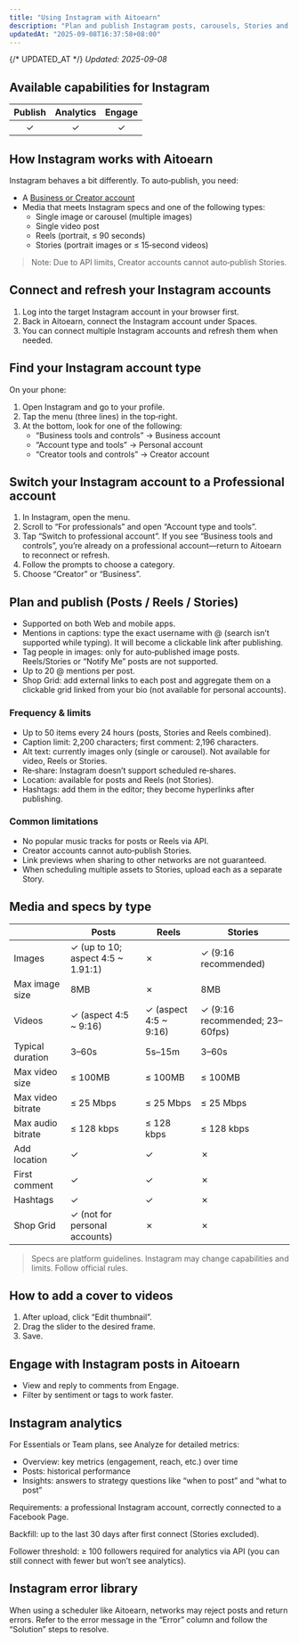```yaml
---
title: "Using Instagram with Aitoearn"
description: "Plan and publish Instagram posts, carousels, Stories and Reels with Aitoearn."
updatedAt: "2025-09-08T16:37:58+08:00"
---
```

{/* UPDATED_AT */}
_Updated: 2025-09-08_

## Available capabilities for Instagram

| Publish | Analytics | Engage |
| :--: | :--: | :--: |
| ✓ | ✓ | ✓ |

## How Instagram works with Aitoearn

Instagram behaves a bit differently. To auto‑publish, you need:
- A [Business or Creator account](#switch-to-professional)
- Media that meets Instagram specs and one of the following types:
  - Single image or carousel (multiple images)
  - Single video post
  - Reels (portrait, ≤ 90 seconds)
  - Stories (portrait images or ≤ 15‑second videos)

> Note: Due to API limits, Creator accounts cannot auto‑publish Stories.

## Connect and refresh your Instagram accounts
1. Log into the target Instagram account in your browser first.
2. Back in Aitoearn, connect the Instagram account under Spaces.
3. You can connect multiple Instagram accounts and refresh them when needed.

## Find your Instagram account type
On your phone:
1. Open Instagram and go to your profile.
2. Tap the menu (three lines) in the top‑right.
3. At the bottom, look for one of the following:
   - “Business tools and controls” → Business account
   - “Account type and tools” → Personal account
   - “Creator tools and controls” → Creator account

<a id="switch-to-professional"></a>
## Switch your Instagram account to a Professional account
1. In Instagram, open the menu.
2. Scroll to “For professionals” and open “Account type and tools”.
3. Tap “Switch to professional account”. If you see “Business tools and controls”, you’re already on a professional account—return to Aitoearn to reconnect or refresh.
4. Follow the prompts to choose a category.
5. Choose “Creator” or “Business”.

## Plan and publish (Posts / Reels / Stories)
- Supported on both Web and mobile apps.
- Mentions in captions: type the exact username with @ (search isn’t supported while typing). It will become a clickable link after publishing.
- Tag people in images: only for auto‑published image posts. Reels/Stories or “Notify Me” posts are not supported.
- Up to 20 @ mentions per post.
- Shop Grid: add external links to each post and aggregate them on a clickable grid linked from your bio (not available for personal accounts).

### Frequency & limits
- Up to 50 items every 24 hours (posts, Stories and Reels combined).
- Caption limit: 2,200 characters; first comment: 2,196 characters.
- Alt text: currently images only (single or carousel). Not available for video, Reels or Stories.
- Re‑share: Instagram doesn’t support scheduled re‑shares.
- Location: available for posts and Reels (not Stories).
- Hashtags: add them in the editor; they become hyperlinks after publishing.

### Common limitations
- No popular music tracks for posts or Reels via API.
- Creator accounts cannot auto‑publish Stories.
- Link previews when sharing to other networks are not guaranteed.
- When scheduling multiple assets to Stories, upload each as a separate Story.

<a id="media-specs"></a>
## Media and specs by type
|                      | Posts | Reels | Stories |
|----------------------|-------|-------|---------|
| Images               | ✓ (up to 10; aspect 4:5 ~ 1.91:1) | ✗ | ✓ (9:16 recommended) |
| Max image size       | 8MB   | ✗     | 8MB     |
| Videos               | ✓ (aspect 4:5 ~ 9:16) | ✓ (aspect 4:5 ~ 9:16) | ✓ (9:16 recommended; 23–60fps) |
| Typical duration     | 3–60s | 5s–15m | 3–60s |
| Max video size       | ≤ 100MB | ≤ 100MB | ≤ 100MB |
| Max video bitrate    | ≤ 25 Mbps | ≤ 25 Mbps | ≤ 25 Mbps |
| Max audio bitrate    | ≤ 128 kbps | ≤ 128 kbps | ≤ 128 kbps |
| Add location         | ✓ | ✓ | ✗ |
| First comment        | ✓ | ✓ | ✗ |
| Hashtags             | ✓ | ✓ | ✗ |
| Shop Grid            | ✓ (not for personal accounts) | ✗ | ✗ |

> Specs are platform guidelines. Instagram may change capabilities and limits. Follow official rules.

## How to add a cover to videos
1. After upload, click “Edit thumbnail”.
2. Drag the slider to the desired frame.
3. Save.

## Engage with Instagram posts in Aitoearn
- View and reply to comments from Engage.
- Filter by sentiment or tags to work faster.

## Instagram analytics
For Essentials or Team plans, see Analyze for detailed metrics:
- Overview: key metrics (engagement, reach, etc.) over time
- Posts: historical performance
- Insights: answers to strategy questions like “when to post” and “what to post”

Requirements: a professional Instagram account, correctly connected to a Facebook Page.

Backfill: up to the last 30 days after first connect (Stories excluded).

Follower threshold: ≥ 100 followers required for analytics via API (you can still connect with fewer but won’t see analytics).

## Instagram error library
When using a scheduler like Aitoearn, networks may reject posts and return errors. Refer to the error message in the “Error” column and follow the “Solution” steps to resolve.